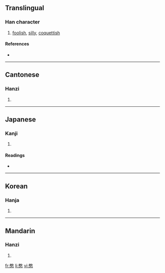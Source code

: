 ==Translingual==

===Han character===
{{Han char|rn=61|rad=心|as=12|sn=16|four=1833<sub>4</sub>|canj=一大心 (MKP), 弓大心 (NKP), X一大心 (XMKP), X弓大心 (XNKP)}}

# [[foolish]], [[silly]], [[coquettish]]

====References====
* {{Han ref|kx=0403.240|dkj=11244|dj=0743.260|hdz=42343.140|uh=61A8|ud=25000|bh=E977|bd=59767}}

----

==Cantonese==

===Hanzi===
{{yue-hanzi|jyut=|y=hom1}}

# {{defn|Cantonese}}

----

==Japanese==

===Kanji===
{{ja-kanji|grade=|rs=心12}}

# {{defn|Japanese}}

====Readings====
* {{ja-readings|on=[[かん]] (kan), [[がん]] (gan)|kun=[[おろか]] (oroka)}}

----

==Korean==

===Hanja===
{{ko-hanja|hangeul=감|eumhun=|rv=gam|mr=kam|y=kam}}

# {{defn|Korean}}

----

==Mandarin==

===Hanzi===
{{cmn-hanzi|pin=[[hān]] ([[han1]])|wg=han<sup>1</sup>}}

# {{defn|Mandarin}}

[[fr:憨]]
[[li:憨]]
[[vi:憨]]